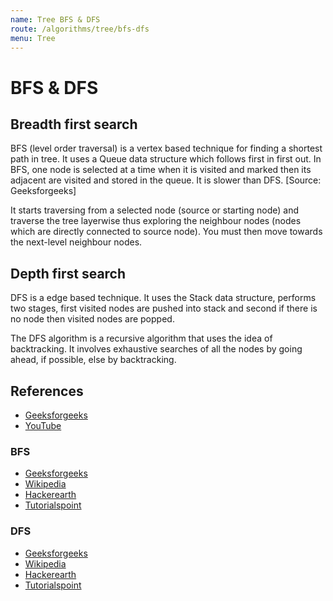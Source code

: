 ```yaml
---
name: Tree BFS & DFS
route: /algorithms/tree/bfs-dfs
menu: Tree
---
```


# BFS & DFS

## Breadth first search

BFS (level order traversal) is a vertex based technique for finding a shortest
path in tree. It uses a Queue data structure which follows first in first out.
In BFS, one node is selected at a time when it is visited and marked then its
adjacent are visited and stored in the queue. It is slower than DFS. [Source:
Geeksforgeeks]

It starts traversing from a selected node (source or starting node) and traverse
the tree layerwise thus exploring the neighbour nodes (nodes which are directly
connected to source node). You must then move towards the next-level neighbour
nodes.

## Depth first search

DFS is a edge based technique. It uses the Stack data structure, performs two
stages, first visited nodes are pushed into stack and second if there is no node
then visited nodes are popped.

The DFS algorithm is a recursive algorithm that uses the idea of backtracking.
It involves exhaustive searches of all the nodes by going ahead, if possible,
else by backtracking.

## References

- [Geeksforgeeks](https://www.geeksforgeeks.org/difference-between-bfs-and-dfs/)
- [YouTube](https://www.youtube.com/watch?v=pcKY4hjDrxk)

### BFS

- [Geeksforgeeks](https://www.geeksforgeeks.org/breadth-first-search-or-bfs-for-a-graph/)
- [Wikipedia](https://en.wikipedia.org/wiki/Breadth-first_search)
- [Hackerearth](https://www.hackerearth.com/practice/algorithms/graphs/breadth-first-search/tutorial/)
- [Tutorialspoint](https://www.tutorialspoint.com/data_structures_algorithms/breadth_first_traversal.htm)

### DFS

- [Geeksforgeeks](https://www.geeksforgeeks.org/depth-first-search-or-dfs-for-a-graph/)
- [Wikipedia](https://en.wikipedia.org/wiki/Depth-first_search)
- [Hackerearth](https://www.hackerearth.com/practice/algorithms/graphs/depth-first-search/tutorial/)
- [Tutorialspoint](https://www.tutorialspoint.com/data_structures_algorithms/depth_first_traversal.htm)
